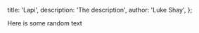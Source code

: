 
  title: 'Lapi',
  description: 'The description',
  author: 'Luke Shay',
};


Here is some random text
